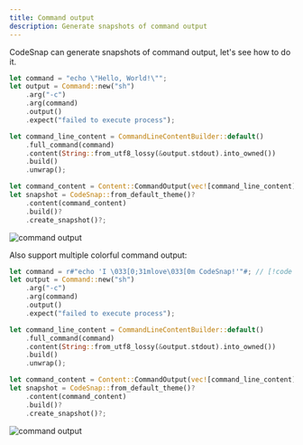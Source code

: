 ```yaml
---
title: Command output
description: Generate snapshots of command output
---
```


CodeSnap can generate snapshots of command output, let's see how to do it.

```rust
let command = "echo \"Hello, World!\"";
let output = Command::new("sh")
    .arg("-c")
    .arg(command)
    .output()
    .expect("failed to execute process");

let command_line_content = CommandLineContentBuilder::default()
    .full_command(command)
    .content(String::from_utf8_lossy(&output.stdout).into_owned())
    .build()
    .unwrap();

let command_content = Content::CommandOutput(vec![command_line_content]);
let snapshot = CodeSnap::from_default_theme()?
    .content(command_content)
    .build()?
    .create_snapshot()?;
```

![command output](./command-output.png)

Also support multiple colorful command output:

```rust
let command = r#"echo 'I \033[0;31mlove\033[0m CodeSnap!'"#; // [!code highlight]
let output = Command::new("sh")
    .arg("-c")
    .arg(command)
    .output()
    .expect("failed to execute process");

let command_line_content = CommandLineContentBuilder::default()
    .full_command(command)
    .content(String::from_utf8_lossy(&output.stdout).into_owned())
    .build()
    .unwrap();

let command_content = Content::CommandOutput(vec![command_line_content]);
let snapshot = CodeSnap::from_default_theme()?
    .content(command_content)
    .build()?
    .create_snapshot()?;
```

![command output](./command-output1.png)

